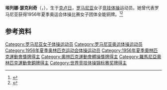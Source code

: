 {{NoteTA|G1=Sports}}
'''埃列娜·瑟克利奇'''（{{lang-ro|Elena Săcălici}}，{{bd|1935年||1959年|}}），生于[[克卢日-纳波卡|克卢日]]，[[罗马尼亚|罗马尼亚]]女子[[竞技体操|竞技体操]]运动员。她曾代表罗马尼亚获得1956年夏季奥运会体操比赛女子团体全能铜牌。<ref>{{Cite web|title=Elena SACALICI|url=https://www.olympic.org/elena-sacalici|accessdate=2021-04-02|work=International Olympic Committee|archive-date=2016-10-08|archive-url=https://web.archive.org/web/20161008121032/https://www.olympic.org/elena-sacalici|dead-url=no}}</ref><ref>{{cite web|url=https://www.olympedia.org/athletes/29033|title=Elena Săcălici|work=Olympedia|accessdate=2021-04-02|archive-date=2021-03-24|archive-url=https://web.archive.org/web/20210324132508/https://www.olympedia.org/athletes/29033|dead-url=no}}</ref>

== 参考资料 ==
{{reflist}}

{{Authority control}}
{{DEFAULTSORT:Săcălici, Elena}}
[[Category:罗马尼亚女子体操运动员|Category:罗马尼亚女子体操运动员]]
[[Category:罗马尼亚奥运体操运动员|Category:罗马尼亚奥运体操运动员]]
[[Category:1956年夏季奥林匹克运动会体操运动员|Category:1956年夏季奥林匹克运动会体操运动员]]
[[Category:1956年夏季奧林匹克運動會獎牌得主|Category:1956年夏季奧林匹克運動會獎牌得主]]
[[Category:奧林匹克運動會體操獎牌得主|Category:奧林匹克運動會體操獎牌得主]]
[[Category:羅馬尼亞奧林匹克運動會銅牌得主|Category:羅馬尼亞奧林匹克運動會銅牌得主]]
[[Category:世界竞技体操锦标赛奖牌得主|Category:世界竞技体操锦标赛奖牌得主]]